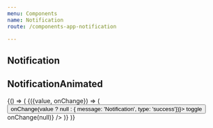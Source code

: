 ```yaml
---
menu: Components
name: Notification
route: /components-app-notification

---
```


## Notification



<Playground>
  <Pane>
    <Notification
      notification={{message: 'Notification message', type: 'success'}}
      onClear={Function.prototype}
    />
  </Pane>
  <Pane>
    <Notification
      notification={{message: 'Notification message', type: 'error'}}
      onClear={Function.prototype}
    />
  </Pane>
</Playground>


<PropsTable of={Notification} />


## NotificationAnimated


<Playground>
  {() => (
    <WithState value={null}>
      {({value, onChange}) => (
        <Pane>
          <Button onClick={() => onChange(value ? null : { message: 'Notification', type: 'success'})}>
            toggle
          </Button>
          <NotificationAnimated notification={value} onClear={() => onChange(null)}  />
        </Pane>
      )}
    </WithState>
  )}
</Playground>


<PropsTable of={NotificationAnimated} />
